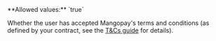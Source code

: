 <ParamField body="TermsAndConditionsAccepted" type="boolean" required>   
**Allowed values:** `true`

Whether the user has accepted Mangopay's terms and conditions (as defined by your contract, see the [T&Cs guide](/guides/users/terms) for details).
</ParamField>